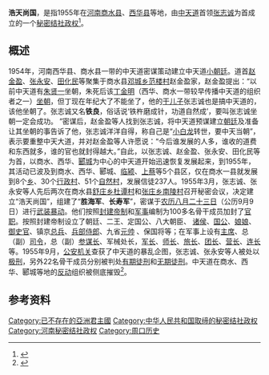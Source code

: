 {{Infobox Former Country
|native_name            = {{lang|zh|浩天尚国}}
|conventional_long_name = 
|common_name            = 
|
|continent              = [[亚洲|亚洲]]
|region                 = [[东亚|东亚]]
|country                = 中华人民共和国
|era                    = 
|status                 = [[Unrecognized_State|Unrecognized State]]
|status_text            = [[秘密结社政权|秘密结社政权]]
|empire                 = 
|government_type        = [[政教合一|政教合一]]<br>[[神权政治|神权政治]]<br>[[君主专制|君主专制]]
|
|life_span              = 
|
|year_start             = 1955年
|year_end               = 1955年
|
|year_exile_start       = 
|year_exile_end         = 
|
|event_start            = 
|date_start             = 03月
|event_end              = 
|date_end               = 09月
|
|event1                 = 
|date_event1            = 
|event2                 = 
|date_event2            = 
|event3                 = 
|date_event3            = 
|event4                 = 
|date_event4            = 
|
|event_pre              = 
|date_pre               = 
|event_post             = 
|date_post              = 
|
|p1                     = 中华人民共和国
|flag_p1                = Flag of the People's Republic of China.svg
|
|s1                     = 中华人民共和国
|flag_s1                = Flag of the People's Republic of China.svg
|
|image_flag             = Flag of None.svg
|flag                   = 
|flag_type              = 国旗
|
|image_coat             = Coats of arms of None.svg
|symbol                 = 
|symbol_type            = 国徽
|symbol_type_article    = 
|
|image_map              = 
|image_map_size         = 
|image_map_caption      = 
|
|capital                = 根据地：{{CHN}}[[河南省|河南省]][[商水县|商水县]]
|capital_exile          = 
|latd =  |latm =  |latNS =  |longd =  |longm =  |longEW = 
|largest_city           = 
|
|national_motto         = 
|national_anthem        = 
|common_languages       = [[汉语|汉语]]
|demonym                = 
|religion               = [[中天道|中天道]]
|philosophy             = 
|currency               = [[人民币|人民币（CNY／RMB）]]
|currency_code          = CNY／RMB
|
|title_leader           = 国家最高领导人
|leader1                = [[皇帝|皇帝]] [[张志诚|张志诚（张铁良）]]
|year_leader1           = 1955年3月－1955年9月
|leader2                = 
|year_leader2           = 
|leader3                = 
|year_leader3           = 
|leader4                = 
|year_leader4           = 
|
|title_representative   = 国家元首
|representative1        = [[皇帝|皇帝]] [[张志诚|张志诚（张铁良）]]
|year_representative1   = 1955年3月－1955年9月
|representative2        = 
|year_representative2   = 
|representative3        = 
|year_representative3   = 
|representative4        = 
|year_representative4   = 
|
|title_deputy           = 政府首脑
|deputy1                = 
|year_deputy1           = 
|deputy2                = 
|year_deputy2           = 
|deputy3                = 
|year_deputy3           = 
|deputy4                = 
|year_deputy4           = 
|
|legislature            = 
|house1                 = 
|house2                 = 
|
|stat_year1             = 
|stat_area1             = 
|stat_pop1              = 
|stat_year2             = 
|stat_area2             = 
|stat_pop2              = 
|stat_year3             = 
|stat_area3             = 
|stat_pop3              = 
|stat_year4             = 
|stat_area4             = 
|stat_pop4              = 
|stat_year5             = 
|stat_area5             = 
|stat_pop5              = 
|footnotes              = 
|
|utc_offset             = +8
|cctld                  = 
|calling_code           = 
|today                  = {{CHN}}
}}

'''浩天尚国'''，是指1955年在[[河南|河南]][[商水县|商水县]]、[[西华县|西华县]]等地，由[[中天道|中天道]]首领[[张志诚|张志诚]]为首成立的一个[[秘密结社政权|秘密结社政权]]<ref>{{cite web | language = zh-hans | publisher = 共识网>历史解读>现当代史 | title = 新中国的众多称帝者 | url = http://www.21ccom.net/articles/lsjd/lsjj/article_2012112871925.html | author = 作者：张宏杰；责任编辑：蒋保信 | date = 2012年11月28日 | accessdate = 2012年11月28日|archiveurl=https://web.archive.org/web/20160422214539/http://www.21ccom.net/articles/lsjd/lsjj/article_2012112871925.html|archivedate=2016-04-22|deadurl=yes}}</ref>。

== 概述 ==
1954年，河南西华县、商水县一带的中天道密谋策动建立中天道[[小朝廷|小朝廷]]。道首[[赵金盈|赵金盈]]、[[张永安|张永安]]、[[田化民|田化民]]等聚集于商水县[[邓城乡|邓城乡]][[范楼村|范楼村]]赵金盈家，赵金盈提出：“以前中天道有[[朱贤一|朱贤一]]坐朝，朱死后该[[丁金明|丁金明]]（西华、商水一带较早传播中天道的组织者之一）[[坐朝|坐朝]]，但丁现在年纪大了不能坐了，他的[[干儿子|干儿子]]张志诚也是搞中天道的，该他坐朝了。张志诚又名'''铁良'''，俗话说‘铁杵磨成针，功道自然成’，要叫张志诚坐朝一定会成功。 ”密谋后，赵金盈等人找到张志诚，将中天道预谋建立[[朝廷|朝廷]]及准备让其坐朝的事告诉了他，张志诚洋洋自得，称自己是“[[小白龙|小白龙]]转世，要中天当朝”，表示要重整中天大道，并对赵金盈等人许愿说：“今后谁发展的人多，谁收的道费和东西就多，谁的官也就封得越大。”自此，以张志诚、赵金盈、张永安、田化民等为首，以商水、西华、[[郾城|郾城]]为中心的中天道开始迅速恢复发展起来，到1955年，其活动已波及到商水、西华、郾城、[[临颍|临颍]]、[[上蔡|上蔡]]等5个县区，仅在商水一县就发展到8个[[乡|乡]]、30个[[行政村|行政村]]、51个[[自然村|自然村]]，发展信徒237人。1955年3月，张志诚、张永安等人先后两次在商水县[[舒庄乡|舒庄乡]][[杜谭村|杜谭村]]和[[张庄乡|张庄乡]][[南陵村|南陵村]]召开秘密会议，决定建立“浩天尚国”，组建了“'''胜海军'''、'''长寿军'''”，密谋于[[农历八月二十三日|农历八月二十三日]]（公历9月9日）进行[[武装暴动|武装暴动]]。他们按照[[封建帝制|封建帝制]]和[[军事|军事]]编制为100多名骨干成员加封了[[官职|官职]]。按照封建帝制设立了朝廷、二王、定国公、八大朝臣、 [[诸侯|诸侯]]、[[国公|国公]]、[[娘娘|娘娘]]、[[御史官|御史官]]、镇京[[总兵|总兵]]、[[兵部侍郎|兵部侍郎]]、九省[[元帅|元帅]] 、保国将等；在军事上设有[[主席|主席]]、总（副）[[司令|司令]]，总（副）[[参谋长|参谋长]]、军械处长，[[军长|军长]]、[[师长|师长]]、[[旅长|旅长]]、[[团长|团长]]、[[营长|营长]]、[[连长|连长]]等。1955年9月，[[公安机关|公安机关]]查获了中天道的暴乱企图，张志诚、张永安等人被处以[[极刑|极刑]]，另外22名骨干成员分别被判处[[有期徒刑|有期徒刑]]和[[无期徒刑|无期徒刑]]。中天道在商水、西华、郾城等地的[[反动|反动]]组织被侧底摧毁<ref name="本书课题组／著；贺明洲／主编">{{cite book zh| language =zh-hans| author =本书课题组／著；贺明洲／主编| title =《荡涤尘埃：新中国反邪教斗争》>第三章 邪教的罪恶>第四节 对抗政府和法律，妄图建立邪教帝国>二 潜伏隐蔽，伺机兴风作浪>中天道妄图建立“浩天尚国”| format =| url =http://book.xuexi365.com/ebook/detail_11593321.html| date =2001年12月第1版| publisher =郑州大学出版社| location =郑州| id =ISBN 7-81048-540-1| accessdate =2001年12月第1次印刷| pages =第156－157页| deadurl =yes| archiveurl =https://archive.is/20130911054256/http://book.xuexi365.com/ebook/detail_11593321.html| archivedate =2013-09-11}}</ref>。

== 参考资料 ==
{{Reflist|2}}

[[Category:已不存在的亞洲君主國|Category:已不存在的亞洲君主國]]
[[Category:中华人民共和国取缔的秘密结社政权|Category:中华人民共和国取缔的秘密结社政权]]
[[Category:河南秘密结社政权|Category:河南秘密结社政权]]
[[Category:周口历史|Category:周口历史]]